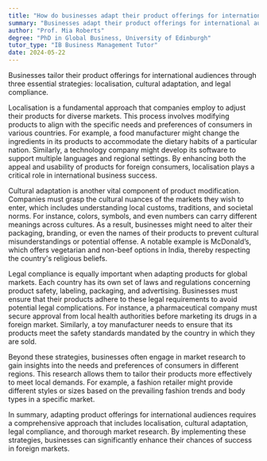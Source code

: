 ```yaml
---
title: "How do businesses adapt their product offerings for international audiences?"
summary: "Businesses adapt their product offerings for international audiences through localisation, cultural adaptation, and legal compliance."
author: "Prof. Mia Roberts"
degree: "PhD in Global Business, University of Edinburgh"
tutor_type: "IB Business Management Tutor"
date: 2024-05-22
---
```


Businesses tailor their product offerings for international audiences through three essential strategies: localisation, cultural adaptation, and legal compliance.

Localisation is a fundamental approach that companies employ to adjust their products for diverse markets. This process involves modifying products to align with the specific needs and preferences of consumers in various countries. For example, a food manufacturer might change the ingredients in its products to accommodate the dietary habits of a particular nation. Similarly, a technology company might develop its software to support multiple languages and regional settings. By enhancing both the appeal and usability of products for foreign consumers, localisation plays a critical role in international business success.

Cultural adaptation is another vital component of product modification. Companies must grasp the cultural nuances of the markets they wish to enter, which includes understanding local customs, traditions, and societal norms. For instance, colors, symbols, and even numbers can carry different meanings across cultures. As a result, businesses might need to alter their packaging, branding, or even the names of their products to prevent cultural misunderstandings or potential offense. A notable example is McDonald’s, which offers vegetarian and non-beef options in India, thereby respecting the country's religious beliefs.

Legal compliance is equally important when adapting products for global markets. Each country has its own set of laws and regulations concerning product safety, labeling, packaging, and advertising. Businesses must ensure that their products adhere to these legal requirements to avoid potential legal complications. For instance, a pharmaceutical company must secure approval from local health authorities before marketing its drugs in a foreign market. Similarly, a toy manufacturer needs to ensure that its products meet the safety standards mandated by the country in which they are sold.

Beyond these strategies, businesses often engage in market research to gain insights into the needs and preferences of consumers in different regions. This research allows them to tailor their products more effectively to meet local demands. For example, a fashion retailer might provide different styles or sizes based on the prevailing fashion trends and body types in a specific market.

In summary, adapting product offerings for international audiences requires a comprehensive approach that includes localisation, cultural adaptation, legal compliance, and thorough market research. By implementing these strategies, businesses can significantly enhance their chances of success in foreign markets.
    